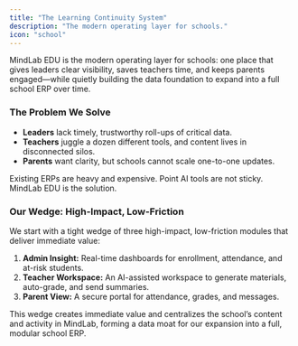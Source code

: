 ```yaml
---
title: "The Learning Continuity System"
description: "The modern operating layer for schools."
icon: "school"
---
```


MindLab EDU is the modern operating layer for schools: one place that gives leaders clear visibility, saves teachers time, and keeps parents engaged—while quietly building the data foundation to expand into a full school ERP over time.

### The Problem We Solve

-   **Leaders** lack timely, trustworthy roll-ups of critical data.
-   **Teachers** juggle a dozen different tools, and content lives in disconnected silos.
-   **Parents** want clarity, but schools cannot scale one-to-one updates.

Existing ERPs are heavy and expensive. Point AI tools are not sticky. MindLab EDU is the solution.

### Our Wedge: High-Impact, Low-Friction

We start with a tight wedge of three high-impact, low-friction modules that deliver immediate value:

1.  **Admin Insight:** Real-time dashboards for enrollment, attendance, and at-risk students.
2.  **Teacher Workspace:** An AI-assisted workspace to generate materials, auto-grade, and send summaries.
3.  **Parent View:** A secure portal for attendance, grades, and messages.

This wedge creates immediate value and centralizes the school’s content and activity in MindLab, forming a data moat for our expansion into a full, modular school ERP.
